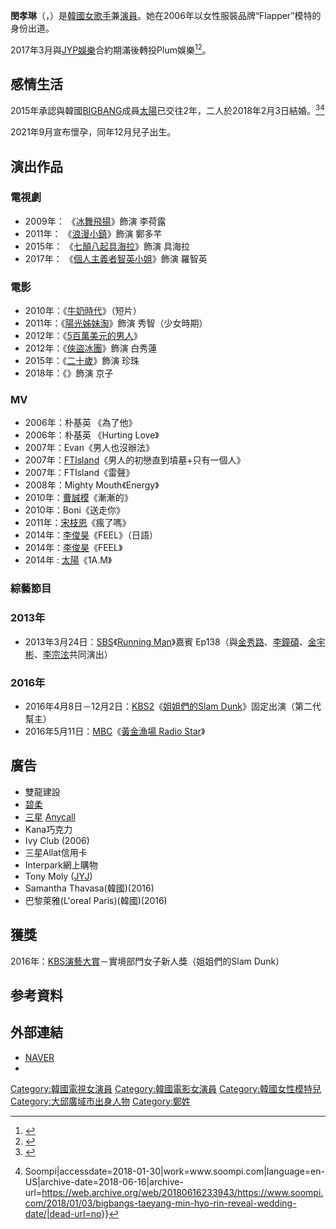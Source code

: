 {{藝人
| 姓名 = 閔孝琳
| 類型 = 女演員
| 圖片     = Marie Claire Korea 민효린의 홀리데이 파티.png
| 圖片尺寸 =
| 圖片簡介 = 
| 國籍 = {{KOR}}
| 外文名 = 민효린
| 外文 = ko
| 羅馬拼音 = Min Hyo-rin
| 出生名   = 鄭恩蘭（{{kor|k=정은란|rm=Jung Eun-ran|link=no}}）
| 出生日期 = {{birth date and age|1986|2|5}}
| 出生地點 = {{KOR}}[[大邱廣域市|大邱廣域市]]<br>（原 大邱直轄市）<ref>[[大邱廣域市|大邱直轄市]]自1995年起升格為[[廣域市|廣域市]]。</ref>
| 職業 = 模特儿、演員
| 語言 = [[韓語|韓語]]
| 配偶 = {{marriage|[[太陽_(歌手)|太陽]]|2018年2月3日}}
| 子女 = 1子
| 活躍年代 = 2006年至今
| 相關團體 = [[Unnies|UNNIES]]
| 經紀公司 = Plum Entertainment
| imdb = 3609590
}}

'''閔孝琳'''（{{lang-ko|민효린}}，{{bd|1986年|2月5日}}）是[[韓國|韓國]][[女歌手|女歌手]]兼[[演員|演員]]。她在2006年以女性服裝品牌“Flapper”模特的身份出道。

2017年3月與[[JYP娛樂|JYP娛樂]]合約期滿後轉投Plum娛樂<ref>{{cite web|url=http://entertain.naver.com/read?oid=108&aid=0002588931|title=[단독]민효린, JYP 박진영과 이별..3월 전속계약 만료|website=naver.com|language=ko|access-date=2017-02-08|archive-date=2019-09-27|archive-url=https://web.archive.org/web/20190927134052/https://entertain.naver.com/read?oid=108&aid=0002588931|dead-url=no}}</ref><ref>{{cite web|url=http://www.newsen.com/news_view.php?uid=201702081511210410|title=JYP 측 “민효린과 3월 초 계약만료, 재계약하지 않기로”(공식)|website=www.newsen.com|date=2017-02-08|language=ko|access-date=2017-02-08|archive-date=2019-07-25|archive-url=https://web.archive.org/web/20190725032012/http://www.newsen.com/news_view.php?uid=201702081511210410|dead-url=no}}</ref>。

== 感情生活 ==
2015年承認與韓國[[BIGBANG|BIGBANG]]成員[[太陽_(歌手)|太陽]]已交往2年，二人於2018年2月3日結婚。<ref>{{cite web|url=http://www.cna.com.tw/news/amov/201712180348-1.aspx|title=BIGBANG太陽明年2月與演員閔孝琳結婚 - 娛樂 - 中央社 CNA|website=cna.com.tw|access-date=2018-01-09|archive-date=2017-12-20|archive-url=https://web.archive.org/web/20171220044314/http://www.cna.com.tw/news/amov/201712180348-1.aspx|dead-url=no}}</ref><ref>{{Cite web|url=https://www.soompi.com/2018/01/03/bigbangs-taeyang-min-hyo-rin-reveal-wedding-date/|title=BIGBANG's Taeyang And Min Hyo Rin Reveal Wedding Date {{!}} Soompi|accessdate=2018-01-30|work=www.soompi.com|language=en-US|archive-date=2018-06-16|archive-url=https://web.archive.org/web/20180616233943/https://www.soompi.com/2018/01/03/bigbangs-taeyang-min-hyo-rin-reveal-wedding-date/|dead-url=no}}</ref>

2021年9月宣布懷孕，同年12月兒子出生。

== 演出作品 ==
===電視劇===
*2009年： 《[[冰舞飛揚|冰舞飛揚]]》飾演 李荷露
*2011年： 《[[浪漫小鎮|浪漫小鎮]]》飾演 鄭多芊
*2015年： 《[[七顛八起具海拉|七顛八起具海拉]]》飾演 具海拉
*2017年： 《[[個人主義者智英小姐|個人主義者智英小姐]]》飾演 羅智英

=== 電影 ===
* 2010年：《[[牛奶時代|牛奶時代]]》（短片）
* 2011年：《[[陽光姊妹淘|陽光姊妹淘]]》飾演 秀智（少女時期） 
* 2012年：《[[5百萬美元的男人|5百萬美元的男人]]》
* 2012年：《[[隨風而逝_(電影)|俠盜冰團]]》飾演 白秀蓮
* 2015年：《[[二十歲|二十歲]]》飾演 珍珠
* 2018年：《{{link-ko|自行車王嚴福童|자전차왕 엄복동}}》飾演 京子

=== MV ===
* 2006年：朴基英 《為了他》
* 2006年：朴基英 《Hurting Love》
* 2007年：Evan《男人也沒辦法》
* 2007年：[[FTIsland|FTIsland]]《男人的初戀直到墳墓+只有一個人》
* 2007年：FTIsland《雷聲》
* 2008年：Mighty Mouth《Energy》
* 2010年：[[曹成模|曹誠模]]《漸漸的》
* 2010年：Boni《送走你》
* 2011年：[[宋枝恩|宋枝恩]]《瘋了嗎》
* 2014年：[[李俊昊|李俊昊]]《FEEL》（日語）
* 2014年：[[李俊昊|李俊昊]]《FEEL》
*2014年  :  [[太陽_(歌手)|太陽]]《1A.M》

=== 綜藝節目 ===
=== 2013年 ===
*2013年3月24日：[[SBS株式會社|SBS]]《[[Running_Man|Running Man]]》嘉賓 Ep138（與[[金秀路|金秀路]]、[[李鐘碩|李鐘碩]]、[[金宇彬|金宇彬]]、[[李宗泫|李宗泫]]共同演出）

=== 2016年 ===
*2016年4月8日－12月2日：[[KBS第2頻道|KBS2]]《[[姐姐們的Slam_Dunk|姐姐們的Slam Dunk]]》固定出演（第二代幫主）
*2016年5月11日：[[文化廣播_(韓國)|MBC]]《[[黃金漁場_Radio_Star|黃金漁場 Radio Star]]》

== 廣告 ==
* 雙龍建設
* [[碧柔|碧柔]]
* [[三星電子|三星]] [[Anycall|Anycall]]
* Kana巧克力
* Ivy Club (2006)
* 三星Allat信用卡
* Interpark網上購物
* Tony Moly ([[JYJ|JYJ]])
* Samantha Thavasa(韓國)(2016)
* 巴黎萊雅(L'oreal Paris)(韓國)(2016)

== 獲獎 ==
2016年：[[KBS演藝大賞|KBS演藝大賞]]－實境部門女子新人獎（姐姐們的Slam Dunk）

== 参考資料 ==
{{reflist}}

== 外部連結 ==
{{commonscat|Min Hyo-rin}}
*[http://people.search.naver.com/search.naver?where=nexearch&query=%EB%AF%BC%ED%9A%A8%EB%A6%B0&sm=tab_etc&ie=utf8&key=PeopleService&os=126766 NAVER] {{Wayback|url=http://people.search.naver.com/search.naver?where=nexearch&query=%EB%AF%BC%ED%9A%A8%EB%A6%B0&sm=tab_etc&ie=utf8&key=PeopleService&os=126766 |date=20140313110434 }}{{ko}}
* {{instagram|hyorin_min}}{{ko}}

{{DEFAULTSORT:Min, Hyo-rin}}
[[Category:韓國電視女演員|Category:韓國電視女演員]]
[[Category:韓國電影女演員|Category:韓國電影女演員]]
[[Category:韓國女性模特兒|Category:韓國女性模特兒]]
[[Category:大邱廣域市出身人物|Category:大邱廣域市出身人物]]
[[Category:鄭姓|Category:鄭姓]]